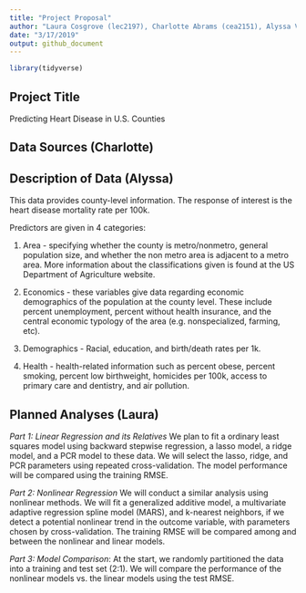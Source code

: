 ```yaml
---
title: "Project Proposal"
author: "Laura Cosgrove (lec2197), Charlotte Abrams (cea2151), Alyssa Vanderbeek (amv2187)"
date: "3/17/2019"
output: github_document
---
```


```r
library(tidyverse)
```

## Project Title
Predicting Heart Disease in U.S. Counties

## Data Sources (Charlotte)

## Description of Data (Alyssa)

This data provides county-level information. The response of interest is the heart disease mortality rate per 100k. 

Predictors are given in 4 categories:

(1) Area - specifying whether the county is metro/nonmetro, general population size, and whether the non metro area is adjacent to a metro area. More information about the classifications given is found at the US Department of Agriculture website.

(2) Economics - these variables give data regarding economic demographics of the population at the county level. These include percent unemployment, percent without health insurance, and the central economic typology of the area (e.g. nonspecialized, farming, etc).

(3) Demographics - Racial, education, and birth/death rates per 1k.

(4) Health - health-related information such as percent obese, percent smoking, percent low birthweight, homicides per 100k, access to primary care and dentistry, and air pollution. 

## Planned Analyses (Laura)

_Part 1: Linear Regression and its Relatives_
We plan to fit a ordinary least squares model using backward stepwise regression, a lasso model, a ridge model, and a PCR model to these data. We will select the lasso, ridge, and PCR parameters using repeated cross-validation. The model performance will be compared using the training RMSE.

_Part 2: Nonlinear Regression_
We will conduct a similar analysis using nonlinear methods. We will fit a generalized additive model, a multivariate adaptive regression spline model (MARS), and k-nearest neighbors, if we detect a potential nonlinear trend in the outcome variable, with parameters chosen by cross-validation. The training RMSE will be compared among and between the nonlinear and linear models. 

_Part 3: Model Comparison_: At the start, we randomly partitioned the data into a training and test set (2:1). We will compare the performance of the nonlinear models vs. the linear models using the test RMSE.